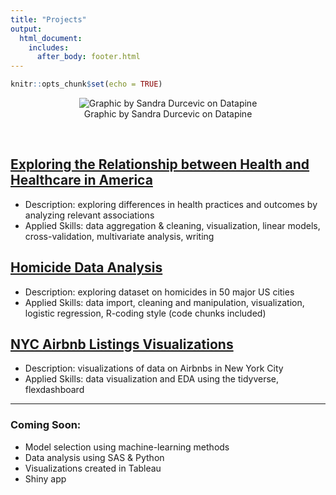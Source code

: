 ```yaml
---
title: "Projects"
output:
  html_document:
    includes:
      after_body: footer.html
---
```


```r
knitr::opts_chunk$set(echo = TRUE)
```
<center>

![Graphic by Sandra Durcevic on Datapine](./data_banner.jpg)

</center>  

&nbsp;

## [Exploring the Relationship between Health and Healthcare in America](https://cj2493.github.io/p8105_fp_mjcr/)
* Description: exploring differences in health practices and outcomes by analyzing relevant associations
* Applied Skills: data aggregation & cleaning, visualization, linear models, cross-validation, multivariate analysis, writing

## [Homicide Data Analysis](./homicide_data.html)
* Description: exploring dataset on homicides in 50 major US cities
* Applied Skills: data import, cleaning and manipulation, visualization, logistic regression, R-coding style (code chunks included)

## [NYC Airbnb Listings Visualizations](./flexdash/flexdashboard.html)
* Description: visualizations of data on Airbnbs in New York City
* Applied Skills: data visualization and EDA using the tidyverse, flexdashboard

***

### Coming Soon:
* Model selection using machine-learning methods
* Data analysis using SAS & Python
* Visualizations created in Tableau
* Shiny app 